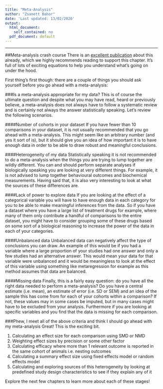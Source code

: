 ---
title: "Meta-Analysis"
author: "Zsanett Bahor"
date: 'Last updated: 13/02/2020'
output:
  html_document:
    self_contained: no
  pdf_document: default
---

---
##Meta-analysis crash course 
There is an [excellent publication](https://www.ncbi.nlm.nih.gov/pubmed/24099992) about this already, which we highly recommends reading to support this chapter. It's full of lots of exciting equations to help you understand what's going on under the hood. 

First thing's first though: there are a couple of things you should ask yourself before you go ahead with a meta-analysis: 

###Is a meta-analysis appropriate for my data? 
This is of course the ultimate question and despite what you may have read, heard or previously believe, a meta-analysis does not always have to follow a systematic review and is certainly not always the answer statistically speaking. Let's review the following scenarios. 

####Number of cohorts in your dataset
If you have fewer than 10 comparisons in your dataset, it is not usually recommended that you go ahead with a meta-analysis. This might seem like an arbitrary number (and yes it sort of is), but it should give you an idea of how important it is to have enough data in order to be able to draw robust and meaningful conclusions. 

####Heterogeneity of my data
Statistically speaking it is not recommended to do a meta-analysis when the things you are trying to lump together are wildly different. You can and should perform separate analyses if biologically speaking you are looking at very different things. For example, it is not advised to lump together behavioural outcomes and biochemical measurements. 
Having said that, it is also very interesting to look at what the sources of these differences are. 

####Lack of power to explore data
If you are looking at the effect of a categorical variable you will have to have enough data in each category for you to be able to make meaningful inferences from the data. So if you have a dataset where you have a large list of treatment drugs for example, where many of them only contribute a handful of comparisons to the entire dataset, you might have to consider grouping some of these drugs based on some sort of a biological reasoning to increase the power of the data in each of your categories.

####Unbalanced data
Unbalanced data can negatively affect the type of conclusions you can draw. An example of this would be if you had a variable where a large proportion of your studies had one answer and only a few studies had an alternative answer. This would mean your data for that variable were unbalanced and it would be meaningless to look at the effect of this variable using something like metaregression for example as this method assumes that data are balanced.  

####Missing data
Finally, this is a fairly easy question: do you have all the right data needed to perform a meta-analysis? Do you have a central estimate (i.e. mean), an estimate of error (i.e. SD or SEM) and an idea of the sample this has come from for each of your cohorts within a comparison? If not, these values may in some cases be imputed, but in many cases might have to be excluded from your analysis. Furthermore if you are looking at specific variables and you find that the data is missing for each comparison. 

###Phew, I meet all of the above criteria and think I should go ahead with my meta-analysis
Great! This is the exciting bit.  

1. Calculating an effect size for each comparison using SMD or NMD 
2. Weighting effect sizes by precision or some other factor 
3. Calculating efficacy where more than 1 relevant outcome is reported in the same cohort of animals i.e. nesting outcomes 
4. Calculating a summary effect size using fixed effects model or random effects model 
5. Calculating and exploring sources of this heterogeneity by looking at predefined study design characteristics to see if they explain any of it 

Explore the next few chapters to learn more about each of these stages! 
